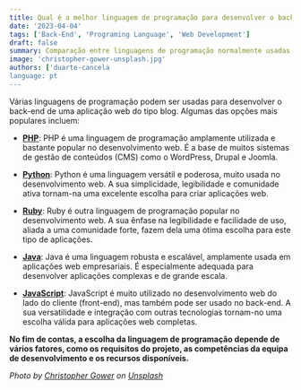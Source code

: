 ```yaml
---
title: Qual é a melhor linguagem de programação para desenvolver o back-end de uma aplicação web tipo blog?
date: '2023-04-04'
tags: ['Back-End', 'Programing Language', 'Web Development']
draft: false
summary: Comparação entre linguagens de programação normalmente usadas para o back-end de aplicações web do tipo blog.
image: 'christopher-gower-unsplash.jpg'
authors: ['duarte-cancela
language: pt
---
```


Várias linguagens de programação podem ser usadas para desenvolver o back-end de uma aplicação web do tipo blog. Algumas das opções mais populares incluem:

- [**PHP**](https://www.php.net/): PHP é uma linguagem de programação amplamente utilizada e bastante popular no desenvolvimento web. É a base de muitos sistemas de gestão de conteúdos (CMS) como o WordPress, Drupal e Joomla.

- [**Python**](https://www.python.org/): Python é uma linguagem versátil e poderosa, muito usada no desenvolvimento web. A sua simplicidade, legibilidade e comunidade ativa tornam-na uma excelente escolha para criar aplicações web.

- [**Ruby**](https://www.ruby-lang.org/en/): Ruby é outra linguagem de programação popular no desenvolvimento web. A sua ênfase na legibilidade e facilidade de uso, aliada a uma comunidade forte, fazem dela uma ótima escolha para este tipo de aplicações.

- [**Java**](https://www.java.com/en/): Java é uma linguagem robusta e escalável, amplamente usada em aplicações web empresariais. É especialmente adequada para desenvolver aplicações complexas e de grande escala.

- [**JavaScript**](https://www.javascript.com/): JavaScript é muito utilizado no desenvolvimento web do lado do cliente (front-end), mas também pode ser usado no back-end. A sua versatilidade e integração com outras tecnologias tornam-no uma escolha válida para aplicações web completas.

**No fim de contas, a escolha da linguagem de programação depende de vários fatores, como os requisitos do projeto, as competências da equipa de desenvolvimento e os recursos disponíveis.**

_Photo by [Christopher Gower](https://unsplash.com/@cgower?utm_source=unsplash&utm_medium=referral&utm_content=creditCopyText) on [Unsplash](https://unsplash.com/photos/m_HRfLhgABo?utm_source=unsplash&utm_medium=referral&utm_content=creditCopyText)_
